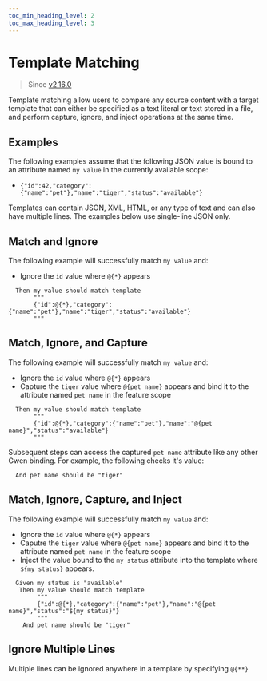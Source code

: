 ```yaml
--- 
toc_min_heading_level: 2
toc_max_heading_level: 3
---
```



# Template Matching

> Since [v2.16.0](https://github.com/gwen-interpreter/gwen-web/releases/tag/v2.16.0)

Template matching allow users to compare any source content with a target template that can either be specified as a text literal or text stored in a file, and perform capture, ignore, and inject operations at the same time.

## Examples

The following examples assume that the following JSON value is bound to an attribute named `my value` in the currently available scope:
- `{"id":42,"category":{"name":"pet"},"name":"tiger","status":"available"}`

Templates can contain JSON, XML, HTML, or any type of text and can also have multiple lines. The examples below use single-line JSON only.

## Match and Ignore

The following example will successfully match `my value` and:
- Ignore the `id` value where `@{*}` appears

```gherkin
  Then my value should match template
       """
       {"id":@{*},"category":{"name":"pet"},"name":"tiger","status":"available"}
       """
```

## Match, Ignore, and Capture

The following example will successfully match `my value` and:
- Ignore the `id` value where `@{*}` appears
- Capture the `tiger` value where `@{pet name}` appears and bind it to the attribute named `pet name` in the feature scope

```gherkin
  Then my value should match template
       """
       {"id":@{*},"category":{"name":"pet"},"name":"@{pet name}","status":"available"}
       """
```

Subsequent steps can access the captured `pet name` attribute like any other Gwen binding. For example, the following checks it's value:

```gherkin
  And pet name should be "tiger"
```

## Match, Ignore, Capture, and Inject

The following example will successfully match `my value` and:
- Ignore the `id` value where `@{*}` appears
- Caputre the `tiger` value where `@{pet name}` appears and bind it to the attribute named `pet name` in the feature scope
- Inject the value bound to the `my status` attribute into the template where `${my status}` appears.

```gherkin
  Given my status is "available"
   Then my value should match template
        """
        {"id":@{*},"category":{"name":"pet"},"name":"@{pet name}","status":"${my status}"}
        """
    And pet name should be "tiger"
```

## Ignore Multiple Lines

Multiple lines can be ignored anywhere in a template by specifying `@{**}` 
